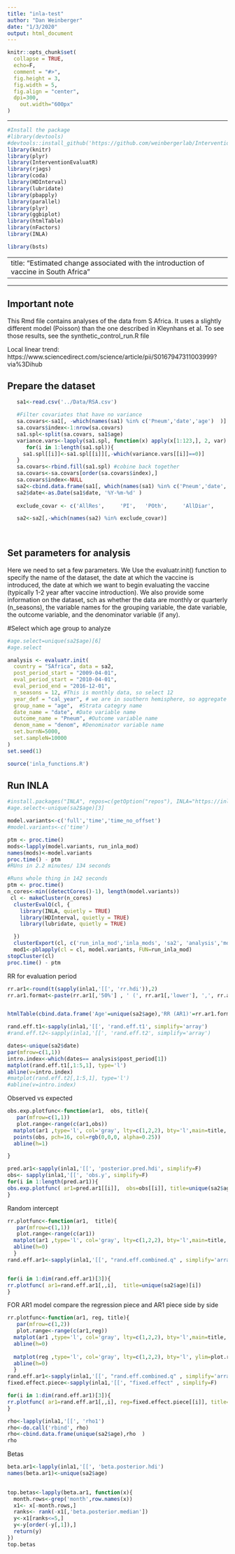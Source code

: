 ```yaml
---
title: "inla-test"
author: "Dan Weinberger"
date: "1/3/2020"
output: html_document
---
```


```r
knitr::opts_chunk$set(
  collapse = TRUE,
  echo=F,
  comment = "#>",
  fig.height = 3,
  fig.width = 5,
  fig.align = "center", 
  dpi=300, 
	out.width="600px"
)
```

---

```r
#Install the package
#library(devtools)
#devtools::install_github('https://github.com/weinbergerlab/InterventionEvaluatR') 
library(knitr)
library(plyr)
library(InterventionEvaluatR)
library(rjags)
library(coda)
library(HDInterval)
library(lubridate)
library(pbapply)
library(parallel)
library(plyr)
library(ggbiplot)
library(htmlTable)
library(nFactors)
library(INLA)

library(bsts)

```

---
title: "Estimated change associated with the introduction of vaccine in South Africa"
---

---
## Important note
This Rmd file contains analyses of the data from S Africa. It uses a slightly different model (Poisson) than the one described in Kleynhans et al. To see those results, see the synthetic_control_run.R file

Local linear trend:
https://www.sciencedirect.com/science/article/pii/S0167947311003999?via%3Dihub

## Prepare the dataset
```r
   sa1<-read.csv('../Data/RSA.csv')

   #Filter covariates that have no variance
   sa.covars<-sa1[, -which(names(sa1) %in% c('Pneum','date','age')  )]
   sa.covars$index<-1:nrow(sa.covars)
   sa1.spl<-split(sa.covars, sa1$age)
   variance.vars<-lapply(sa1.spl, function(x) apply(x[1:123,], 2, var)  ) #look in pre-vax period
      for(i in 1:length(sa1.spl)){
     sa1.spl[[i]]<-sa1.spl[[i]][,-which(variance.vars[[i]]==0)]
   }
   sa.covars<-rbind.fill(sa1.spl) #cobine back together
   sa.covars<-sa.covars[order(sa.covars$index),]
   sa.covars$index<-NULL
   sa2<-cbind.data.frame(sa1[, which(names(sa1) %in% c('Pneum','date','age')  )], sa.covars)
   sa2$date<-as.Date(sa1$date, '%Y-%m-%d' ) 
   
   exclude_covar <- c('AllRes', 	'PI', 	'POth', 	'AllDiar', 	 	'Menin', 	'BactMenin', 	'Bact', 	'OtMed', 	'Mast',	'SeptArthr', "denom", "A20_B99_excl_bac", "A16", "A17", "A18", "A19", "R00_R09", "R10_R19", "R20_R39", "R40_R49", "R50_R69", "R70_R94", "R95_R99", "D50_D89")      

   sa2<-sa2[,-which(names(sa2) %in% exclude_covar)]
   
 
```


## Set parameters for analysis

Here we need to set a few parameters. We Use the evaluatr.init() function to specify the name of the dataset, the date at which the vaccine is introduced, the date at which we want to begin evaluating the vaccine (typically 1-2 year after vaccine introduction). We also provide some information on the dataset, sch as whether the data are monthly or quarterly (n_seasons), the variable names for the grouping variable, the date variable, the outcome variable, and the denominator variable (if any).

#Select which age group to analyze
```r
#age.select=unique(sa2$age)[6]
#age.select
```

```r

analysis <- evaluatr.init(
  country = "SAfrica", data = sa2,
  post_period_start = "2009-04-01", 
  eval_period_start = "2010-04-01", 
  eval_period_end = "2016-12-01", 
  n_seasons = 12, #This is monthly data, so select 12
  year_def = "cal_year", # we are in southern hemisphere, so aggregate results by calendar year (Jan-Dec)
  group_name = "age",  #Strata categry name
  date_name = "date", #Date variable name
  outcome_name = "Pneum", #Outcome variable name
  denom_name = "denom", #Denominator variable name
  set.burnN=5000,
  set.sampleN=10000
)
set.seed(1)
```


```r
source('inla_functions.R')
```

## Run INLA
```r
#install.packages("INLA", repos=c(getOption("repos"), INLA="https://inla.r-inla-download.org/R/stable"), dep=TRUE)
#age.select<-unique(sa2$age)[3]

model.variants<-c('full','time','time_no_offset')
#model.variants<-c('time')

ptm <- proc.time()
mods<-lapply(model.variants, run_inla_mod)
names(mods)<-model.variants
proc.time() - ptm
#RUns in 2.2 minutes/ 134 seconds
```

```r
#Runs whole thing in 142 seconds
ptm <- proc.time()
n_cores<-min((detectCores()-1), length(model.variants))
 cl <- makeCluster(n_cores)
  clusterEvalQ(cl, {
    library(INLA, quietly = TRUE)
    library(HDInterval, quietly = TRUE)
    library(lubridate, quietly = TRUE)

  })
  clusterExport(cl, c('run_inla_mod','inla_mods', 'sa2', 'analysis','model.variants'), environment())
  mod1<-pblapply(cl = cl, model.variants, FUN=run_inla_mod)
stopCluster(cl)
proc.time() - ptm

```


RR for evaluation period
```r

rr.ar1<-round(t(sapply(inla1,'[[', 'rr.hdi')),2)
rr.ar1.format<-paste(rr.ar1[,'50%'] , ' (', rr.ar1[,'lower'], ',', rr.ar1[,'upper'] ,')', sep='' )


htmlTable(cbind.data.frame('Age'=unique(sa2$age),'RR (AR1)'=rr.ar1.format ))

```


```r
rand.eff.t1<-sapply(inla1,'[[', 'rand.eff.t1', simplify='array')
#rand.eff.t2<-sapply(inla1,'[[', 'rand.eff.t2', simplify='array')

dates<-unique(sa2$date)
par(mfrow=c(1,1))
intro.index<-which(dates== analysis$post_period[1])
matplot(rand.eff.t1[,1:5,1], type='l')
abline(v=intro.index)
#matplot(rand.eff.t2[,1:5,1], type='l')
#abline(v=intro.index)
```

Observed vs expected

```r
obs.exp.plotfunc<-function(ar1,  obs, title){
   par(mfrow=c(1,1))
   plot.range<-range(c(ar1,obs))
  matplot(ar1 ,type='l', col='gray', lty=c(1,2,2), bty='l',main=title, ylim=plot.range)
  points(obs, pch=16, col=rgb(0,0,0, alpha=0.25))
  abline(h=1)

}

pred.ar1<-sapply(inla1,'[[', 'posterior.pred.hdi', simplify=F) 
obs<- sapply(inla1,'[[', 'obs.y', simplify=F)
for(i in 1:length(pred.ar1)){
obs.exp.plotfunc( ar1=pred.ar1[[i]],  obs=obs[[i]], title=unique(sa2$age)[i])
}

```

Random intercept
```r
rr.plotfunc<-function(ar1,  title){
   par(mfrow=c(1,1))
   plot.range<-range(c(ar1))
  matplot(ar1 ,type='l', col='gray', lty=c(1,2,2), bty='l',main=title, ylim=plot.range)
  abline(h=0)
  }
rand.eff.ar1<-sapply(inla1,'[[', "rand.eff.combined.q" , simplify='array')


for(i in 1:dim(rand.eff.ar1)[3]){
rr.plotfunc( ar1=rand.eff.ar1[,,i],  title=unique(sa2$age)[i])
}
```


FOR AR1 model compare the regression piece and AR1 piece side by side
```r
rr.plotfunc<-function(ar1, reg, title){
   par(mfrow=c(1,2))
   plot.range<-range(c(ar1,reg))
  matplot(ar1 ,type='l', col='gray', lty=c(1,2,2), bty='l',main=title, ylim=plot.range)
  abline(h=0)
  
  matplot(reg ,type='l', col='gray', lty=c(1,2,2), bty='l', ylim=plot.range)
  abline(h=0)
  }
rand.eff.ar1<-sapply(inla1,'[[', "rand.eff.combined.q" , simplify='array')
fixed.effect.piece<-sapply(inla1,'[[', "fixed.effect" , simplify=F)

for(i in 1:dim(rand.eff.ar1)[3]){
rr.plotfunc( ar1=rand.eff.ar1[,,i], reg=fixed.effect.piece[[i]], title=unique(sa2$age)[i])
}
```

```r
rho<-lapply(inla1,'[[', 'rho1')
rho<-do.call('rbind', rho)
rho<-cbind.data.frame(unique(sa2$age),rho  )
rho
```

Betas
```r
beta.ar1<-lapply(inla1,'[[', 'beta.posterior.hdi')
names(beta.ar1)<-unique(sa2$age)  
 

top.betas<-lapply(beta.ar1, function(x){
  month.rows<-grep('month',row.names(x))
  x1<- x[-month.rows,]
  ranks<- rank(-x1[,'beta.posterior.median'])
  y<-x1[ranks<=5,]
  y<-y[order(-y[,1]),]
  return(y)
})
top.betas
```